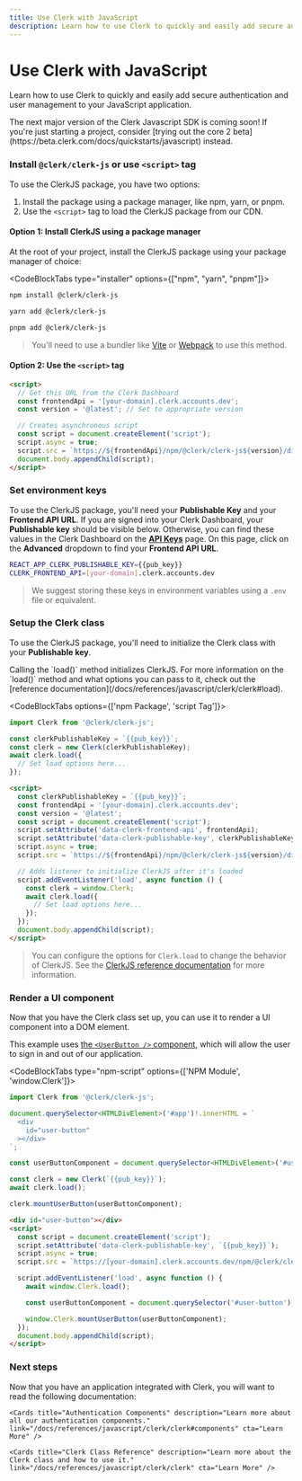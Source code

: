 ```yaml
---
title: Use Clerk with JavaScript
description: Learn how to use Clerk to quickly and easily add secure authentication and user management to your JavaScript application.
---
```


# Use Clerk with JavaScript

Learn how to use Clerk to quickly and easily add secure authentication and user management to your JavaScript application.

<Callout type='info' emoji='💡'>
  The next major version of the Clerk Javascript SDK is coming soon! If you're just starting a project, consider [trying out the core 2 beta](https://beta.clerk.com/docs/quickstarts/javascript) instead.
</Callout>

<Steps>

### Install `@clerk/clerk-js` or use `<script>` tag

To use the ClerkJS package, you have two options:

1. Install the package using a package manager, like npm, yarn, or pnpm.
2. Use the `<script>` tag to load the ClerkJS package from our CDN.

#### Option 1: Install ClerkJS using a package manager

At the root of your project, install the ClerkJS package using your package manager of choice:

<CodeBlockTabs type="installer" options={["npm", "yarn", "pnpm"]}>
  ```bash filename="terminal"
  npm install @clerk/clerk-js
  ```

  ```bash filename="terminal"
  yarn add @clerk/clerk-js
  ```

  ```bash filename="terminal"
  pnpm add @clerk/clerk-js
  ```
</CodeBlockTabs>

> You'll need to use a bundler like [Vite](https://vitejs.dev/) or [Webpack](https://webpack.js.org/) to use this method.

#### Option 2: Use the `<script>` tag

```html
<script>
  // Get this URL from the Clerk Dashboard
  const frontendApi = '[your-domain].clerk.accounts.dev';
  const version = '@latest'; // Set to appropriate version

  // Creates asynchronous script
  const script = document.createElement('script');
  script.async = true;
  script.src = `https://${frontendApi}/npm/@clerk/clerk-js${version}/dist/clerk.browser.js`;
  document.body.appendChild(script);
</script>
```

### Set environment keys

To use the ClerkJS package, you'll need your **Publishable Key** and your **Frontend API URL**. If you are signed into your Clerk Dashboard, your **Publishable key** should be visible below. Otherwise, you can find these values in the Clerk Dashboard on the **[API Keys](https://dashboard.clerk.com/last-active?path=api-keys)** page. On this page, click on the **Advanced** dropdown to find your **Frontend API URL**. 

<InjectKeys>

```sh filename=".env.local"
REACT_APP_CLERK_PUBLISHABLE_KEY={{pub_key}}
CLERK_FRONTEND_API=[your-domain].clerk.accounts.dev
```

</InjectKeys>

> We suggest storing these keys in environment variables using a `.env` file or equivalent.

### Setup the Clerk class

To use the ClerkJS package, you'll need to initialize the Clerk class with your **Publishable key**.

<Callout type="info">
  Calling the `load()` method initializes ClerkJS. For more information on the `load()` method and what options you can pass to it, check out the [reference documentation](/docs/references/javascript/clerk/clerk#load).
</Callout>

<InjectKeys>

<CodeBlockTabs options={['npm Package', 'script Tag']}>
```js filename="index.js"
import Clerk from '@clerk/clerk-js';

const clerkPublishableKey = `{{pub_key}}`;
const clerk = new Clerk(clerkPublishableKey);
await clerk.load({
  // Set load options here...
});
```

```html filename="index.html"
<script>
  const clerkPublishableKey = `{{pub_key}}`;
  const frontendApi = '[your-domain].clerk.accounts.dev';
  const version = '@latest';
  const script = document.createElement('script');
  script.setAttribute('data-clerk-frontend-api', frontendApi);
  script.setAttribute('data-clerk-publishable-key', clerkPublishableKey);
  script.async = true;
  script.src = `https://${frontendApi}/npm/@clerk/clerk-js${version}/dist/clerk.browser.js`;

  // Adds listener to initialize ClerkJS after it's loaded
  script.addEventListener('load', async function () {
    const clerk = window.Clerk;
    await clerk.load({
      // Set load options here...
    });
  });
  document.body.appendChild(script);
</script>
```
</CodeBlockTabs>

</InjectKeys>

> You can configure the options for `Clerk.load` to change the behavior of ClerkJS. See the [ClerkJS reference documentation](/docs/references/javascript/clerk/clerk#load) for more information.

### Render a UI component

Now that you have the Clerk class set up, you can use it to render a UI component into a DOM element.

This example uses [the `<UserButton />` component](/docs/references/javascript/clerk/user-button), which will allow the user to sign in and out of our application.

<Images width={496} height={564} src="/docs/images/ui-components/component-user_button.svg" alt="User Button Example" />

<InjectKeys>

<CodeBlockTabs type="npm-script" options={['NPM Module', 'window.Clerk']}>
  ```typescript {14}
  import Clerk from '@clerk/clerk-js';

  document.querySelector<HTMLDivElement>('#app')!.innerHTML = `
    <div
      id="user-button"
    ></div>
  `;

  const userButtonComponent = document.querySelector<HTMLDivElement>('#user-button')!;

  const clerk = new Clerk(`{{pub_key}}`);
  await clerk.load();

  clerk.mountUserButton(userButtonComponent);
  ```

  ```html {13}
  <div id="user-button"></div>
  <script>
    const script = document.createElement('script');
    script.setAttribute('data-clerk-publishable-key', `{{pub_key}}`);
    script.async = true;
    script.src = `https://[your-domain].clerk.accounts.dev/npm/@clerk/clerk-js@latest/dist/clerk.browser.js`;

    script.addEventListener('load', async function () {
      await window.Clerk.load();

      const userButtonComponent = document.querySelector('#user-button');

      window.Clerk.mountUserButton(userButtonComponent);
    });
    document.body.appendChild(script);
  </script>
  ```
</CodeBlockTabs>

</InjectKeys>

</Steps>


### Next steps

Now that you have an application integrated with Clerk, you will want to read the following documentation:

<div className="container mx-auto my-4">
  <div className="grid grid-cols-1 gap-6 md:grid-cols-2">
    <Cards title="Customization & Localization" description="Learn how to customize and localize the Clerk components." link="/docs/components/customization/overview" cta="Learn More" />

    <Cards title="Authentication Components" description="Learn more about all our authentication components." link="/docs/references/javascript/clerk/clerk#components" cta="Learn More" />

    <Cards title="Clerk Class Reference" description="Learn more about the Clerk class and how to use it." link="/docs/references/javascript/clerk/clerk" cta="Learn More" />
  </div>
</div>
